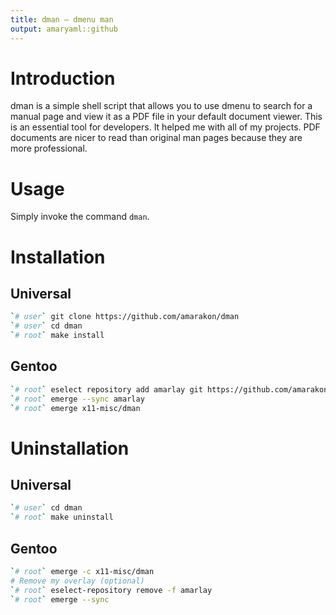 ```yaml
---
title: dman – dmenu man
output: amaryaml::github
---
```


# Introduction

dman is a simple shell script that allows you to use dmenu to search for a
manual page and view it as a PDF file in your default document viewer.
This is an essential tool for developers.
It helped me with all of my projects.
PDF documents are nicer to read than original man pages because they are more
professional.

# Usage

Simply invoke the command `dman`.

# Installation

## Universal

```sh
`# user` git clone https://github.com/amarakon/dman
`# user` cd dman
`# root` make install
```

## Gentoo

```sh
`# root` eselect repository add amarlay git https://github.com/amarakon/amarlay
`# root` emerge --sync amarlay
`# root` emerge x11-misc/dman
```

# Uninstallation

## Universal

```sh
`# user` cd dman
`# root` make uninstall
```

## Gentoo

```sh
`# root` emerge -c x11-misc/dman
# Remove my overlay (optional)
`# root` eselect-repository remove -f amarlay
`# root` emerge --sync
```
